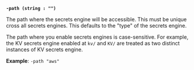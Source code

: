 <a id="secrets-flag-path" />

**`-path (string : "")`**

The path where the secrets engine will be accessible. This must be unique cross
all secrets engines. This defaults to the "type" of the secrets engine.

<Note title="Case-sensitive">

The path where you enable secrets engines is case-sensitive. For example, the KV
secrets engine enabled at `kv/` and `KV/` are treated as two distinct instances
of KV secrets engine.

</Note>

**Example**: `-path "aws"`
